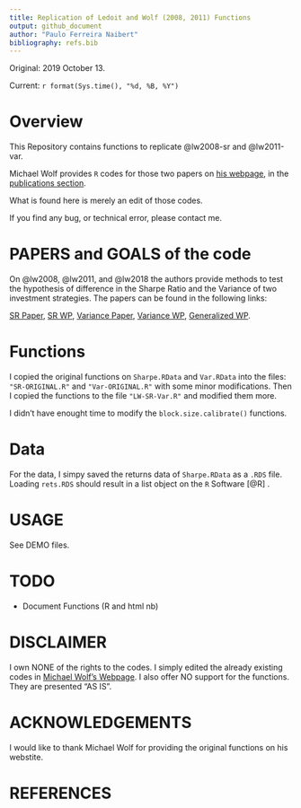 ```yaml
--- 
title: Replication of Ledoit and Wolf (2008, 2011) Functions
output: github_document
author: "Paulo Ferreira Naibert" 
bibliography: refs.bib
--- 
```


Original: 2019 October 13.

Current: `r format(Sys.time(), "%d, %B, %Y")`

# Overview
This Repository contains functions to replicate @lw2008-sr and @lw2011-var.

Michael Wolf provides `R` codes for those two papers on 
[his webpage](https://www.econ.uzh.ch/en/people/faculty/wolf.html), 
in the 
[publications section](https://www.econ.uzh.ch/en/people/faculty/wolf/publications.html).

What is found here is merely an edit of those codes.

If you find any bug, or technical error, please contact me.

# PAPERS and GOALS of the code
On @lw2008, @lw2011, and @lw2018 the authors provide methods to test the hypothesis of difference in the Sharpe Ratio and the Variance of two investment strategies.
The papers can be found in the following links:

[SR Paper](https://www.econ.uzh.ch/dam/jcr:ffffffff-935a-b0d6-0000-00007214c2bc/jef_2008pdf.pdf), 
[SR WP](http://www.econ.uzh.ch/static/wp_iew/iewwp320.pdf), 
[Variance Paper](https://www.econ.uzh.ch/dam/jcr:520edf26-2322-4708-8dde-51d61141914a/Ledoit_et_al-2011-Wilmott_Robust_Performance.pdf), 
[Variance WP](http://www.econ.uzh.ch/static/wp_iew/iewwp516.pdf),
[Generalized WP](http://www.econ.uzh.ch/static/wp/econwp305.pdf).

# Functions

I copied the original functions on `Sharpe.RData` and `Var.RData` into the files: `"SR-ORIGINAL.R"` and `"Var-ORIGINAL.R"` with some minor modifications.
Then I copied the functions to the file `"LW-SR-Var.R"` and modified them more.

I didn't have enought time to modify the `block.size.calibrate()` functions.

# Data

For the data, I simpy saved the returns data of `Sharpe.RData` as a `.RDS` file.
Loading `rets.RDS` should result in a list object on the `R` Software [@R] .

# USAGE

See DEMO files.

# TODO
- Document Functions (R and html nb)

# DISCLAIMER

I own NONE of the rights to the codes.
I simply edited the already existing codes in
[Michael Wolf's Webpage](https://www.econ.uzh.ch/en/people/faculty/wolf.html).
I also offer NO support for the functions.
They are presented "AS IS".

# ACKNOWLEDGEMENTS
I would like to thank Michael Wolf for providing the original functions on his webstite.

# REFERENCES
